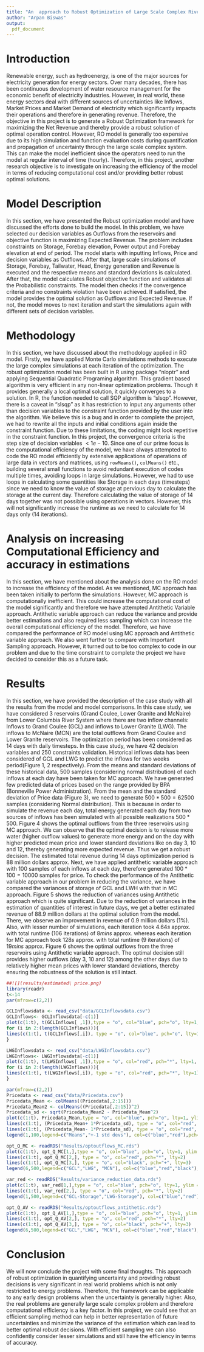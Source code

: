 ```yaml
---
title: "An  approach to Robust Optimization of Large Scale Complex River System"
author: "Arpan Biswas"
output:
  pdf_document
---
```


# Introduction 

Renewable energy, such as hydroenergy, is one of the major sources for electricity generation for energy sectors. Over many decades, there has been continuous development of water resource management for the economic benefit of electricity industries. However, in real world, these energy sectors deal with different sources of uncertainties like Inflows, Market Prices and Market Demand of electricity which significantly impacts their operations and therefore in generating revenue. Therefore, the objective in this project is to generate a Robust Optimization framework for maximizing the Net Revenue and thereby provide a robust solution of optimal operation control. However, RO model is generally too expensive due to its high simulation and function evaluation costs during quantification and propagation of uncertainty through the large scale complex system. This can make the model inefficient since the operators need to run the model at regular interval of time (hourly). Therefore, in this project, another research objective is to investigate on increasing the efficiency of the model in terms of reducing computational cost and/or providing better robust optimal solutions.

# Model Description

In this section, we have presented the Robust optimization model and have discussed the efforts done to build the model. In this problem, we have selected our decision variables as Outflows from the reservoirs and objective function is maximizing Expected Revenue. The problem includes constraints on Storage, Forebay elevation, Power output and Forebay elevation at end of period. The model starts with inputting Inflows, Price and decision variables as Outflows. After that, large scale simulations of Storage, Forebay, Tailwater, Head, Energy generation and Revenue is executed and the respective means and standard deviations is calculated. After that, the model calculates Robust objective function and validates all the Probabilistic constraints. The model then checks if the convergence criteria and no constraints violation have been achieved. If satisfied, the model provides the optimal solution as Outflows and Expected Revenue. If not, the model moves to next iteration and start the simulations again with different sets of decision variables. 

# Methodology

In this section, we have discussed about the methodology applied in RO model. Firstly, we have applied Monte Carlo simulations methods to execute the large complex simulations at each iteration of the optimization. The robust optimization model has been built in R using package "nloptr" and applying Sequential Quadratic Programing algorithm. This gradient based algorithm is very efficient in any non-linear optimization problems. Though it provides generally a local optimal solution, it quickly converges to a solution. In R, the function needed to call SQP algorithm is "slsqp". However, there is a caveat in "slsqp" as it has restriction to input any arguments other than decision variables to the constraint function provided by the user into the algorithm. We believe this is a bug and in order to complete the project, we had to rewrite all the inputs and initial conditions again inside the constraint function. Due to these limitations, the coding might look repetitive in the constraint function. In this project, the convergence criteria is the step size of decision variables $< 1e-10$. Since one of our prime focus is the computational efficiency of the model, we have always attempted to code the RO model efficiently by extensive applications of operations of large data in vectors and matrices, using `rowMeans()`, `colMeans()` etc., building several small functions to avoid redundant execution of codes multiple times, avoiding loops in large simulations. However, we had to use loops in calculating some quantities like Storage in each days (timesteps) since we need to know the value of storage at pervious day to calculate the storage at the current day. Therefore calculating the value of storage of 14 days together was not possible using operations in vectors. However, this will not significantly increase the runtime as we need to calculate for 14 days only (14 iterations). 

# Analysis on increasing Computational Efficiency and accuracy in estimations 

In this section, we have mentioned about the analysis done on the RO model to increase the efficiency of the model. As we mentioned, MC approach has been taken initially to perform the simulations. However, MC approach is computationally inefficient. This could increase the computational cost of the model significantly and therefore we have attempted Antithetic Variable approach. Antithetic variable approach can reduce the variance and provide better estimations and also required less sampling which can increase the overall computational efficiency of the model. Therefore, we have compared the performance of RO model using MC approach and Antithetic variable approach. We also went further to compare with Important Sampling approach. However, it turned out to be too complex to code in our problem and due to the time constraint to complete the project we have decided to consider this as a future task.

# Results

In this section, we have provided the description of the case study with all the results from the model and model comparisons. In this case study, we have considered 3 reservoirs (Grand Coulee, Lower Granite and McNaire) from Lower Columbia River System where there are two inflow channels: Inflows to Grand Coulee (GCL) and inflows to Lower Granite (LWG). The inflows to McNaire (MCN) are the total outflows from Grand Coulee and Lower Granite reservoirs. The optimization period has been considered as 14 days with daily timesteps. In this case study, we have 42 decision variables and 250 constraints validation. Historical inflows data has been considered of GCL and LWG to predict the inflows for two weeks period(Figure 1, 2 respectively). From the means and standard deviations of these historical data, 500 samples (considering normal distribution) of each inflows at each day have been taken for MC approach. We have generated few predicted data of prices based on the range provided by BPA (Bonneville Power Administration). From the mean and the standard deviation of Price data (Figure 3), we need to generate $500*500 = 62500$ samples (considering Normal distribution). This is because in order to simulate the revenue each day, total energy generated each day from two sources of inflows has been simulated with all possible realizations $500*500$. Figure 4 shows the optimal outflows from the three reservoirs using MC approach. We can observe that the optimal decision is to release more water (higher outflow values) to generate more energy and on the day with higher predicted mean price and lower standard deviations like on day 3, 10 and 12, thereby generating more expected revenue. Thus we get a robust decision. The estimated total revenue during 14 days optimization period is 88 million dollars approx.  Next, we have applied antithetic variable approach with 100 samples of each inflows at each day, therefore generated $100*100 = 10000$ samples for price. To check the performance of the Antithetic variable approach in our problem in reducing the variance, we have compared the variances of storage of GCL and LWH with that in MC approach. Figure 5 shows the reduction of variances using Antithetic approach which is quite significant. Due to the reduction of variances in the estimation of quantities of interest in future days, we get a better estimated revenue of 88.9 million dollars at the optimal solution from the model. There, we observe an improvement in revenue of 0.9 million dollars (1%). Also, with lesser number of simulations, each iteration took $4.64s$ approx. with total runtime (106 iterations) of $8 mins$ approx. whereas each iteration for MC approach took $128s$ approx. with total runtime (9 iterations) of $19 mins$ approx. Figure 6 shows the optimal outflows from the three reservoirs using Antithetic variable approach. The optimal decision still provides higher outflows (day 3, 10 and 12) among the other days due to relatively higher mean prices with lower standard deviations, thereby ensuring the robustness of the solution is still intact. 


```r
##![](results/estimated\ price.png)
library(readr)
t<-14
par(mfrow=c(2,2))

GCLInflowsdata <- read_csv("data/GCLInflowsdata.csv")
GCLInflows<- GCLInflowsdata[-c(1)]
plot(c(1:t), t(GCLInflows[ ,1]),type = "o", col="blue", pch="o", lty=1, ylim =c(60,90), xlab="day",ylab = "Inflows (kcfs)", main = "Fig 1. Inflows of GCL", prob=TRUE, cex.main = 0.75,cex.lab = 0.75)
for (i in 2:(length(GCLInflows))){
lines(c(1:t), t(GCLInflows[,i]), type = "o", col="blue", pch="o", lty=1)
}

LWGInflowsdata <- read_csv("data/LWGInflowsdata.csv")
LWGInflows<- LWGInflowsdata[-c(1)]
plot(c(1:t), t(LWGInflows[ ,1]),type = "o", col="red", pch="*", lty=1, ylim =c(10,30), xlab="day",ylab = "Inflows (kcfs)", main = "Fig 2. Inflows of LWG", prob=TRUE, cex.main = 0.75,cex.lab = 0.75)
for (i in 2:(length(LWGInflows))){
lines(c(1:t), t(LWGInflows[,i]), type = "o", col="red", pch="*", lty=1)
}

par(mfrow=c(2,2))
Pricedata <- read_csv("data/Pricedata.csv")
Pricedata_Mean <- colMeans((Pricedata[,2:15]))
Pricedata_Mean2 <- colMeans((Pricedata[,2:15])^2)
Pricedata_sd <- sqrt(Pricedata_Mean2 - Pricedata_Mean^2)
plot(c(1:t), Pricedata_Mean,type = "o", col="blue", pch="o", lty=1, ylim =c(0,100), xlab="day",ylab = "Price/ MWh", main = "Fig 3. Predicted Price", prob=TRUE, cex.main = 0.75,cex.lab = 0.75)
lines(c(1:t), (Pricedata_Mean+ 1*Pricedata_sd), type = "o", col="red", pch="*", lty=2)
lines(c(1:t), (Pricedata_Mean- 1*Pricedata_sd), type = "o", col="red", pch="*", lty=2)
legend(1,100,legend=c("Means","+-1 std devs"), col=c("blue","red"),pch=c("o","*"), lty=c(1,2),cex = 0.5)

opt_Q_MC <- readRDS("Results/optoutflows_MC.rds")
plot(c(1:t), opt_Q_MC[1,],type = "o", col="blue", pch="o", lty=1, ylim =c(0,500), xlab="day",ylab = "Outflows (kcfs)", main = "Fig 4.Optimal Outflows (MC approach)", prob=TRUE, cex.main = 0.75,cex.lab = 0.75)
lines(c(1:t), opt_Q_MC[2,], type = "o", col="red", pch="*", lty=2)
lines(c(1:t), opt_Q_MC[3,], type = "o", col="black", pch="+", lty=3)
legend(6,500,legend=c("GCL","LWG", "MCN"), col=c("blue","red","black"),pch=c("o","*","+"), lty=c(1,2,3),cex = 0.45)

var_red <- readRDS("Results/variance_reduction_data.rds")
plot(c(1:t), var_red[1,],type = "o", col="blue", pch="o", lty=1, ylim =c(0,500), xlab="day",ylab = "Variance reduction (kcfs-day)", main = "Fig 5. Variance reduction by Antithetic approach", prob=TRUE, cex.main = 0.75,cex.lab = 0.75)
lines(c(1:t), var_red[2,], type = "o", col="red", pch="*", lty=2)
legend(1,500,legend=c("GCL-Storage","LWG-Storage"), col=c("blue","red"),pch=c("o","*"), lty=c(1,2),cex = 0.75)

opt_Q_AV <- readRDS("Results/optoutflows_antithetic.rds")
plot(c(1:t), opt_Q_AV[1,],type = "o", col="blue", pch="o", lty=1, ylim =c(0,500), xlab="day",ylab = "Outflows (kcfs)", main = "Fig 6.Optimal Outflows (Antithetic Variable approach)", prob=TRUE, cex.main = 0.75,cex.lab = 0.75)
lines(c(1:t), opt_Q_AV[2,], type = "o", col="red", pch="*", lty=2)
lines(c(1:t), opt_Q_AV[3,], type = "o", col="black", pch="+", lty=3)
legend(6,500,legend=c("GCL","LWG", "MCN"), col=c("blue","red","black"),pch=c("o","*","+"), lty=c(1,2,3),cex = 0.45)


```

# Conclusion

We will now conclude the project with some final thoughts. This approach of robust optimization in quantifying uncertainty and providing robust decisions is very significant in real world problems which is not only restricted to energy problems. Therefore, the framework can be applicable to any early design problems when the uncertainty is generally higher. Also, the real problems are generally large scale complex problem and therefore computational efficiency is a key factor. In this project, we could see that an efficient sampling method can help in better representation of future uncertainties and minimize the variance of the estimation which can lead to better optimal robust decisions. With efficient sampling we can also confidently consider lesser simulations and still have the efficiency in terms of accuracy.
